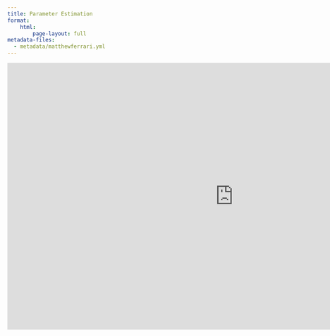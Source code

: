 ```yaml
---
title: Parameter Estimation
format:
    html:
        page-layout: full
metadata-files: 
  - metadata/matthewferrari.yml
---
```


```{=html}
<iframe class="slide-deck" src="https://docs.google.com/presentation/d/e/2PACX-1vQWw1RkNk_4loKxM_Jnkp0ygFR0HxFUzXLPTo77_TwKupsiN_V5HqTCMr34PWHqGw/embed?start=false&loop=false&delayms=3000" frameborder="0" width="1023" height="606" allowfullscreen="true" mozallowfullscreen="true" webkitallowfullscreen="true"></iframe>
```

